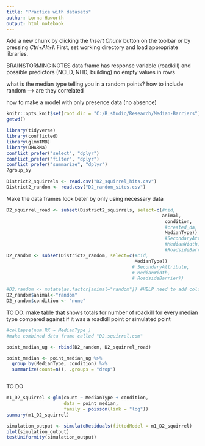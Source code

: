 ```yaml
---
title: "Practice with datasets"
author: Lorna Haworth
output: html_notebook
---
```

Add a new chunk by clicking the *Insert Chunk* button on the toolbar or by pressing *Ctrl+Alt+I*.
First, set working directory and load appropriate libraries.

BRAINSTORMING NOTES
data frame has response variable (roadkill) and possible predictors (NCLD, NHD, building)
no empty values in rows

what is the median type telling you in a random points? how to include random 
 --> are they correlated

how to make a model with only presence data (no absence)

```r
knitr::opts_knit$set(root.dir = "C:/R_studio/Research/Median-Barriers")
getwd()

library(tidyverse)
library(conflicted)
library(glmmTMB)
library(DHARMa)
conflict_prefer("select", "dplyr")
conflict_prefer("filter", "dplyr")
conflict_prefer("summarize", "dplyr")
?group_by
```

```r
District2_squirrels <- read.csv("D2_squirrel_hits.csv")
District2_random <- read.csv("D2_random_sites.csv")
```


Make the data frames look beter by only using necessary data
```r
D2_squirrel_road <- subset(District2_squirrels, select=c(#nid,
                                                         animal, 
                                                          condition, 
                                                          #created_da, 
                                                          MedianType)) 
                                                          #SecondaryAttribute, 
                                                          #MedianWidth, 
                                                          #RoadsideBarrier))
D2_random <- subset(District2_random, select=c(#cid,
                                               MedianType))
                                              # SecondaryAttribute, 
                                              # MedianWidth, 
                                              # RoadsideBarrier))

#D2.random <- mutate(as.factor[animal="random"]) #HELP need to add column to random points to show no roadkill
D2_random$animal<-"random" 
D2_random$condition <- "none"
```


TO DO: make table that shows totals for number of roadkill for every median type compared against if it was a roadkill point or simulated point
```r
#collapse(num.RK ~ MedianType )
#make combined data frame called "D2.squirrel.com"

point_median_ug <- rbind(D2_random, D2_squirrel_road)

point_median <- point_median_ug %>% 
  group_by(MedianType, condition) %>%
  summarize(count=n(), .groups = "drop")



```

TO DO
```r
m1_D2_squirrel <-glm(count ~ MedianType + condition,
                     data = point_median,
                     family = poisson(link = "log"))
summary(m1_D2_squirrel)

```
```r
simulation_output <- simulateResiduals(fittedModel = m1_D2_squirrel)
plot(simulation_output)
testUniformity(simulation_output)

```



